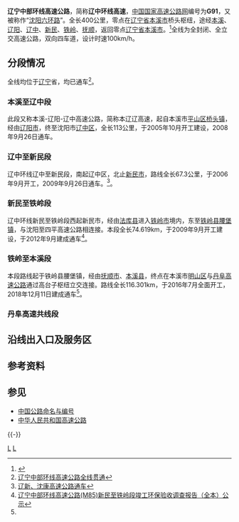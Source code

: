 {{中国高速公路信息框
| 编号 = G91
| 名称 = 辽宁中部环线高速公路
| 自定头部 = 
| 地圖 = 
| 路線簡稱 = 辽中环线
| 最近通車日期 = 2018年12月11日
| 规划总里程 = 400.00 
| 起點 = [[辽宁省|辽宁省]][[本溪市|本溪市]]桥头枢纽（环线零点）
| 出口處數 = 24
| 服务区数 = 6
}}

'''辽宁中部环线高速公路'''，简称'''辽中环线高速'''，[[中国国家高速公路网|中国国家高速公路网]]编号为'''G91'''，又被称作“[[沈阳六环路|沈阳六环路]]”。全长400公里，零点在[[辽宁省|辽宁省]][[本溪市|本溪市]]桥头枢纽，途经[[本溪|本溪]]、[[辽阳市|辽阳]]、[[辽中|辽中]]、[[新民市|新民]]、[[铁岭市|铁岭]]、[[抚顺市|抚顺]]，返回零点[[辽宁省|辽宁省]][[本溪市|本溪市]]。<ref>{{cite web |url=http://zfxxgk.ndrc.gov.cn/PublicItemView.aspx?ItemID=%7B93c7d13b-aa0d-4beb-955e-268adade8a8f%7D |title=国家公路网规划（2013年一2030年） |access-date=2017-08-03 |archive-date=2016-10-16 |archive-url=https://web.archive.org/web/20161016051120/http://zfxxgk.ndrc.gov.cn/PublicItemView.aspx?ItemID=%7B93c7d13b-aa0d-4beb-955e-268adade8a8f%7D |dead-url=no }}</ref>全线为全封闭、全立交高速公路，双向四车道，设计时速100km/h。

== 分段情况 ==
全线均位于[[辽宁|辽宁]]省，均已通车<ref name="#1">[http://www.gov.cn/xinwen/2018-12/11/content_5347775.htm 辽宁中部环线高速公路全线贯通]</ref>。
=== 本溪至辽中段 ===
此段又称本溪-辽阳-辽中高速公路，简称本辽辽高速，起自本溪市[[平山区|平山区]][[桥头镇|桥头镇]]，经由[[辽阳市|辽阳市]]，终至沈阳市[[辽中区|辽中区]]，全长113公里，于2005年10月开工建设，2008年9月26日通车。
=== 辽中至新民段 ===
辽中环线辽中至新民段，南起辽中区，北止[[新民市|新民市]]，路线全长67.3公里，于2006年9月开工，2009年9月26日通车。<ref>[http://www.gov.cn/govweb/fwxx/ly/2009-09/27/content_1427601.htm 辽新、沈康高速公路通车]</ref>。
=== 新民至铁岭段 ===
辽中环线新民至铁岭段西起新民市，经由[[法库县|法库县]]进入[[铁岭市|铁岭市]]境内，东至[[铁岭县|铁岭县]][[腰堡镇|腰堡镇]]，与沈阳至四平高速公路相连接。本段全长74.619km，于2009年9月开工建设，于2012年9月建成通车<ref>[http://jtt.ln.gov.cn/zc/tzgg/201402/t20140224_2304307.html 辽宁中部环线高速公路(M85)新民至铁岭段竣工环保验收调查报告（全本）公示 ]</ref>。
=== 铁岭至本溪段 ===
本段路线起于铁岭县腰堡镇，经由[[抚顺市|抚顺市]]、[[本溪县|本溪县]]，终点在本溪市[[明山区|明山区]]与[[丹阜高速公路|丹阜高速公路]]通过高台子枢纽立交连接。路线全长116.301km，于2016年7月全面开工，2018年12月11日建成通车<ref name="#1"/>。
=== 丹阜高速共线段 ===

== 沿线出入口及服务区 ==
{{Start expwy exit box|place=1}}
{{Expwy exit item|place=[[本溪市|本溪市]]|place rows=2|state=C|type=H|index=|dist start=(0/400)/144|name=桥头|road connection={{China Expwy Name|G1113}}|comment=与{{China Expwy Name|G1113}}共线段终点}}
{{Expwy exit item|type=E|index=|dist start=7|name=北台|road connection=}}
{{Expwy exit item|place=[[辽阳市|辽阳市]]|place rows=7|type=E|index=|dist start=24|name=弓长岭|road connection=}}
{{Expwy exit item|type=E|index=|dist start=40|name=小屯|road connection=}}
{{Expwy exit item|type=E|index=|dist start=55|name=辽阳南|road connection=}}
{{Expwy exit item|type=S|index=|dist start=59|name=首山|road connection=}}
{{Expwy exit item|type=E|index=|dist start=66|name=首山|road connection=}}
{{Expwy exit item|type=H|index=|dist start=70/59|name=辽阳|road connection={{China Expwy Name|G15}}}}
{{Expwy exit item|type=E|index=|dist start=83|name=黄泥洼|road connection=}}
{{Expwy exit item|place=[[沈阳市|沈阳市]]|place rows=13|type=E|index=|dist start=106|name=辽中南|road connection=}}
{{Expwy exit item|type=S|index=|dist start=109|name=辽中南|road connection=}}
{{Expwy exit item|type=H|index=|dist start=113/601|name=满都户|road connection={{China Expwy Name|G1}}}}
{{Expwy exit item|type=E|index=|dist start=125|name=满都户|road connection=}}
{{Expwy exit item|type=E|index=|dist start=147|name=金五台子|road connection=}}
{{Expwy exit item|type=S|index=|dist start=158|name=柳河|road connection=}}
{{Expwy exit item|type=E|index=|dist start=169|name=新民|road connection=}}
{{Expwy exit item|type=H|index=|dist start=181/296/0|name=巨流河|road connection={{China Expwy Name|G1113}}<br>{{China Expwy Name|G2511}}}}
{{Expwy exit item|type=E|index=|dist start=194|name=公主屯|road connection=}}
{{Expwy exit item|type=E|index=|dist start=208|name=陶屯|road connection=}}
{{Expwy exit item|type=S|index=|dist start=215|name=兰旗堡|road connection=}}
{{Expwy exit item|type=E|index=|dist start=221|name=三面船|road connection=}}
{{Expwy exit item|type=H|index=|dist start=229/17|name=贺尔海|road connection=[[沈康高速公路|沈康高速公路]]}}
{{Expwy exit item|place=[[铁岭市|铁岭市]]|place rows=5|type=H|index=|dist start=254/729|name=腰堡|road connection={{China Expwy Name|G1}}}}
{{Expwy exit item|type=E|index=|dist start=256|name=腰堡北|road connection=}}
{{Expwy exit item|type=E|index=|dist start=270|name=李千户|road connection=}}
{{Expwy exit item|type=S|index=|dist start=273|name=李千户|road connection=}}
{{Expwy exit item|type=E|index=|dist start=282|name=三岔子|road connection=}}
{{Expwy exit item|place=[[抚顺市|抚顺市]]|place rows=4||type=E|index=|dist start=300/43|name=前岭|road connection=}}
{{Expwy exit item|type=E|index=|dist start=310|name=东洲|road connection=}}
{{Expwy exit item|type=E|index=|dist start=335|name=石文|road connection=}}
{{Expwy exit item|type=S|index=|dist start=343|name=英守|road connection=}}
{{Expwy exit item|place=[[本溪市|本溪市]]|place rows=6|type=E|index=|dist start=360|name=高官|road connection={{中国国道名|304}}}}
{{Expwy exit item|type=H|state=C|index=|dist start=376/168|name=高台子|road connection={{China Expwy Name|G1113}}|comment=与{{China Expwy Name|G1113}}共线段起点}}
{{Expwy exit item|type=E|state=C|index=|dist start=378(166)|name=本溪北|road connection={{中国国道名|304}}}}
{{Expwy exit item|type=E|state=C|index=|dist start=384(160)|name=本溪|road connection={{中国国道名|506}}}}
{{Expwy exit item|type=E|state=C|index=|dist start=391(153)|name=本溪北|road connection=文化路、天门路}}
{{Expwy exit item|type=E|state=C|index=|dist start=399(145)|name=桥头|road connection=}}
{{End expwy exit box|place=1}}

== 参考资料 ==
{{reflist}}

== 参见 ==
* [[中国公路命名与编号|中国公路命名与编号]]
* [[中华人民共和国高速公路|中华人民共和国高速公路]]

{{-}}
{{中国国家高速公路网}}
{{辽宁省高速公路}}

[[Category:中国国家高速公路网地区环线|L]]
[[Category:辽宁省高速公路|L]]